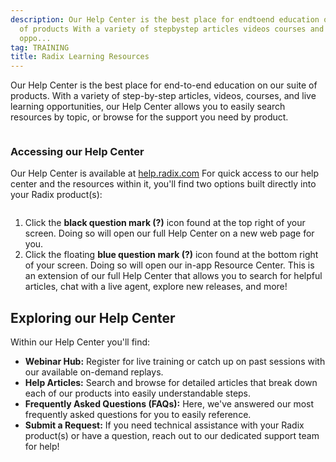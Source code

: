 ```yaml
---
description: Our Help Center is the best place for endtoend education on our suite
  of products With a variety of stepbystep articles videos courses and live learning
  oppo...
tag: TRAINING
title: Radix Learning Resources
---
```


Our Help Center is the best place for end-to-end education on our suite of products. With a variety of step-by-step articles, videos, courses, and live learning opportunities, our Help Center allows you to easily search resources by topic, or browse for the support you need by product.


<Frame>
  <img src="/images/radix/ff1619ab61aa839dd0a167d61c40374537f85e69.png" alt="" />
</Frame>


### Accessing our Help Center


Our Help Center is available at [help.radix.com](https://help.radix.com/hc/en-us) For quick access to our help center and the resources within it, you'll find two options built directly into your Radix product(s): 


<Frame>
  <img src="/images/radix/5f96a1c455853df16b9382b1624f4da558557c68.png" alt="" />
</Frame>


1. Click the **black question mark (?)** icon found at the top right of your screen. Doing so will open our full Help Center on a new web page for you.
2. Click the floating **blue question mark (?)** icon found at the bottom right of your screen. Doing so will open our in-app Resource Center. This is an extension of our full Help Center that allows you to search for helpful articles, chat with a live agent, explore new releases, and more!


Exploring our Help Center
-------------------------


Within our Help Center you'll find:


* **Webinar Hub:** Register for live training or catch up on past sessions with our available on-demand replays.
* **Help Articles:** Search and browse for detailed articles that break down each of our products into easily understandable steps.
* **Frequently Asked Questions (FAQs):** Here, we've answered our most frequently asked questions for you to easily reference.
* **Submit a Request:** If you need technical assistance with your Radix product(s) or have a question, reach out to our dedicated support team for help!